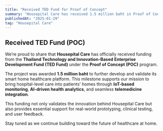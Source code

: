 ```yaml
---
title: "Received TED Fund for Proof of Concept"
summary: "Housepital Care has received 1.5 million baht in Proof of Concept (POC) funding from Thailand's TED Fund to advance its smart home healthcare platform."
publishedAt: "2025-01-29"
tag: "Housepital Care"
---
```


## Received TED Fund (POC)

We’re proud to share that **Housepital Care** has officially received funding from the **Thailand Technology and Innovation-Based Enterprise Development Fund (TED Fund)** under the **Proof of Concept (POC)** program.

The project was awarded **1.5 million baht** to further develop and validate its smart home healthcare platform. This milestone supports our mission to bring hospital-level care into patients' homes through **IoT-based monitoring**, **AI-driven health analytics**, and seamless **telemedicine integration**.

This funding not only validates the innovation behind Housepital Care but also provides essential support for real-world prototyping, clinical testing, and user feedback.

Stay tuned as we continue building toward the future of healthcare at home.
